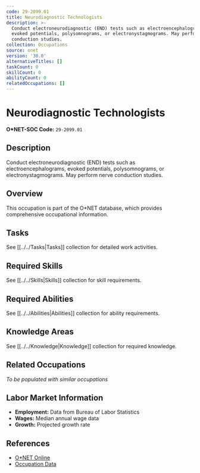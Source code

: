 ```yaml
---
code: 29-2099.01
title: Neurodiagnostic Technologists
description: >-
  Conduct electroneurodiagnostic (END) tests such as electroencephalograms,
  evoked potentials, polysomnograms, or electronystagmograms. May perform nerve
  conduction studies.
collection: Occupations
source: onet
version: '30.0'
alternativeTitles: []
taskCount: 0
skillCount: 0
abilityCount: 0
relatedOccupations: []
---
```

# Neurodiagnostic Technologists

**O*NET-SOC Code:** `29-2099.01`

## Description

Conduct electroneurodiagnostic (END) tests such as electroencephalograms, evoked potentials, polysomnograms, or electronystagmograms. May perform nerve conduction studies.

## Overview

This occupation is part of the O*NET database, which provides comprehensive occupational information.

## Tasks

See [[../../Tasks|Tasks]] collection for detailed work activities.

## Required Skills

See [[../../Skills|Skills]] collection for skill requirements.

## Required Abilities

See [[../../Abilities|Abilities]] collection for ability requirements.

## Knowledge Areas

See [[../../Knowledge|Knowledge]] collection for required knowledge.

## Related Occupations

*To be populated with similar occupations*

## Labor Market Information

- **Employment:** Data from Bureau of Labor Statistics
- **Wages:** Median annual wage data
- **Growth:** Projected growth rate

## References

- [O*NET Online](https://www.onetonline.org/link/summary/29-2099.01)
- [Occupation Data](https://www.onetcenter.org/)
